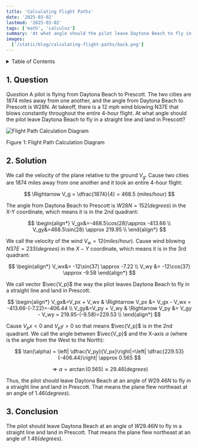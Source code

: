 ```yaml
---
title: 'Calculating Flight Paths'
date: '2025-03-02'
lastmod: '2025-03-02'
tags: ['math', 'calculus']
summary: 'At what angle should the pilot leave Daytona Beach to fly in a straight line and land in Prescott?'
images:
  ['/static/blog/calculating-flight-paths/back.png']
---
```


<details>
  <summary style={{ fontSize: "1.5em", fontWeight: "bold" }}>Table of Contents</summary>
  1. [Question](#1-question) <br />
  2. [Solution](#2-solution) <br />
  3. [Conclusion](#3-conclusion) <br />
</details>

## 1. Question
$Question$ A pilot is flying from Daytona Beach to Prescott. The two cities are 1874 miles away from one another, and the angle from Daytona Beach to Prescott is W28N. At takeoff, there is a 12 mph wind blowing N37E that blows constantly throughout the entire 4-hour flight. At what angle should the pilot leave Daytona Beach to fly in a straight line and land in Prescott?
<div style={{ textAlign: "center" }}>
  <img
    src="/static/blog/calculating-flight-paths/back.png"
    alt="Flight Path Calculation Diagram"
    style={{ width: "80%", display: "block", margin: "0 auto" }}
  />
  <p style={{ textAlign: "center" }}>Figure 1: Flight Path Calculation Diagram</p>
</div>

## 2. Solution
We call the velocity of the plane relative to the ground $V_g$. Cause two cities are 1874 miles away from one another and it took an entire 4-hour flight:

$$
\Rightarrow V_g = \dfrac{1874}{4} = 468.5 (miles/hour)
$$

The angle from Daytona Beach to Prescott is $W28N = 152 (degrees)$ in the X-Y coordinate, which means it is in the 2nd quadrant:

$$
\begin{align*}
V_gx&=-468.5\cos(28)\approx -413.66 \\
V_gy&=468.5\sin(28) \approx 219.95 \\
\end{align*}
$$

We call the velocity of the wind $V_w = 12(miles/hour)$. Cause wind blowing $N37E = 233 (degrees)$ in the $X-Y$ coordinate, which means it is in the 3rd quadrant:

$$
\begin{align*} 
V_wx&=  -12\sin(37) \approx -7.22 \\ 
V_wy &=  -12\cos(37) \approx -9.58
\end{align*}
$$

We call vector $\vec{V_p}$ the way the pilot leaves Daytona Beach to fly in a straight line and land in Prescott.

$$
\begin{align*}
V_gx&=V_px + V_wx  & \Rightarrow V_px &= V_gx - V_wx = -413.66-(-7.22)=-406.44 \\
V_gy&=V_py + V_wy & \Rightarrow V_py &= V_gy - V_wy = 219.95-(-9.58)=229.53 \\
\end{align*}
$$

Cause $V_px < 0$ and $V_py > 0$ so that means $\vec{V_p}$ is in the 2nd quadrant. We call the angle between $\vec{V_p}$ and the X-axis $\alpha$ (where 
 is the angle from the West to the North):

$$
\tan(\alpha) = \left| \dfrac{V_py}{V_px}\right|=\left| \dfrac{229.53}{-406.44}\right| \approx 0.565
$$

$$
\Rightarrow \alpha = \arctan(0.565) \approx 29.46 (degrees)
$$

Thus, the pilot should leave Daytona Beach at an angle of $W29.46N$ to fly in a straight line and land in Prescott. 
That means the plane flew northeast at an angle of $1.46 (degrees)$.

## 3. Conclusion
The pilot should leave Daytona Beach at an angle of $W29.46N$ to fly in a straight line and land in Prescott. That means the plane flew northeast at an angle of $1.46 (degrees)$.
